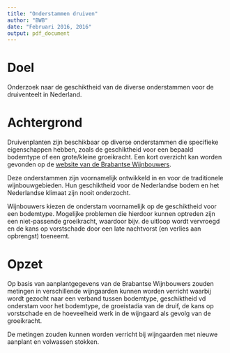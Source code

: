 ```yaml
---
title: "Onderstammen druiven"
author: "BWB"
date: "Februari 2016, 2016"
output: pdf_document
---
```


# Doel

Onderzoek naar de geschiktheid van de diverse onderstammen voor de druiventeelt in Nederland.

# Achtergrond

Druivenplanten zijn beschikbaar op diverse onderstammen die specifieke eigenschappen hebben, zoals de geschiktheid voor een bepaald bodemtype of een grote/kleine groeikracht. Een kort overzicht kan worden gevonden op de [website van de Brabantse Wijnbouwers](http://www.brabantsewijnbouwers.nl/index.php?section=13&page=132&student=415).

Deze onderstammen zijn voornamelijk ontwikkeld in en voor de traditionele wijnbouwgebieden. Hun geschiktheid voor de Nederlandse bodem en het Nederlandse klimaat zijn nooit onderzocht.

Wijnbouwers kiezen de onderstam voornamelijk op de geschiktheid voor een bodemtype. Mogelijke problemen die hierdoor kunnen optreden zijn een niet-passende groeikracht, waardoor bijv. de uitloop wordt vervroegd en de kans op vorstschade door een late nachtvorst (en verlies aan opbrengst) toeneemt.

# Opzet

Op basis van aanplantgegevens van de Brabantse Wijnbouwers zouden metingen in verschillende wijngaarden kunnen worden verricht waarbij wordt gezocht naar een verband tussen bodemtype, geschiktheid vd onderstam voor het bodemtype, de groeistadia van de druif, de kans op vorstschade en de hoeveelheid werk in de wijngaard als gevolg van de groeikracht.

De metingen zouden kunnen worden verricht bij wijngaarden met nieuwe aanplant en volwassen stokken.
